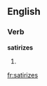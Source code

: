 ==English==

===Verb===
'''satirizes'''

# {{third-person singular of|[[satirize]]}}

[[fr:satirizes]]